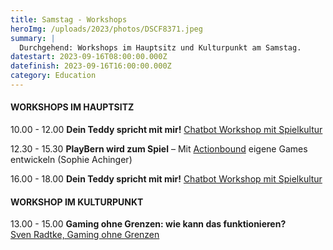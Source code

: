 ```yaml
---
title: Samstag - Workshops
heroImg: /uploads/2023/photos/DSCF8371.jpeg
summary: |
  Durchgehend: Workshops im Hauptsitz und Kulturpunkt am Samstag.
datestart: 2023-09-16T08:00:00.000Z
datefinish: 2023-09-16T16:00:00.000Z
category: Education
---
```


#### WORKSHOPS IM HAUPTSITZ

10.00 - 12.00
&#x9;**Dein Teddy spricht mit mir!** 	[Chatbot Workshop mit Spielkultur](https://playbern.ch/posts/Lets-Chat-Games-entwickeln-mit-Chatsoftware)

12.30 - 15.30
&#x9;**PlayBern wird zum Spiel** – Mit [Actionbound](https://de.actionbound.com/) eigene Games entwickeln (Sophie Achinger)

16.00 - 18.00
&#x9;**Dein Teddy spricht mit mir!** [Chatbot Workshop mit Spielkultur](https://playbern.ch/posts/Lets-Chat-Games-entwickeln-mit-Chatsoftware)

#### WORKSHOP IM KULTURPUNKT

13.00 - 15.00
&#x9;**Gaming ohne Grenzen:  wie kann das funktionieren?** \
&#x9;[Sven Radtke, Gaming ohne Grenzen](https://gaming-ohne-grenzen.de/)
